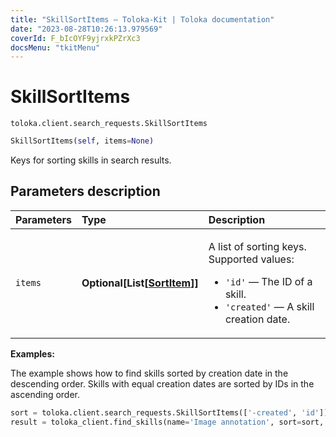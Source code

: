```yaml
---
title: "SkillSortItems — Toloka-Kit | Toloka documentation"
date: "2023-08-28T10:26:13.979569"
coverId: F_bIcOYF9yjrxkPZrXc3
docsMenu: "tkitMenu"
---
```


# SkillSortItems

`toloka.client.search_requests.SkillSortItems`

```python
SkillSortItems(self, items=None)
```

Keys for sorting skills in search results.

## Parameters description

| Parameters | Type | Description |
| :----------| :----| :-----------|
`items`|**Optional\[List\[[SortItem](/docs/toloka-kit/reference/toloka.client.search_requests.SkillSortItems.SortItem)\]\]**|<p>A list of sorting keys. Supported values:</p> <ul> <li>`'id'` — The ID of a skill.</li> <li>`'created'` — A skill creation date.</li> </ul>

**Examples:**

The example shows how to find skills sorted by creation date in the descending order. Skills with equal creation dates are sorted by IDs in the ascending order.

```python
sort = toloka.client.search_requests.SkillSortItems(['-created', 'id'])
result = toloka_client.find_skills(name='Image annotation', sort=sort, limit=10)
```